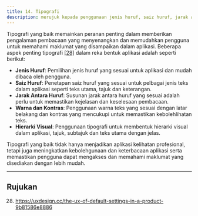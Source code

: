 ```yaml
---
title: 14. Tipografi
description: merujuk kepada penggunaan jenis huruf, saiz huruf, jarak antara huruf dan atribut-atribut lain yang berkaitan dengan teks dalam antara muka pengguna aplikasi
---
```


Tipografi yang baik memainkan peranan penting dalam memberikan pengalaman pembacaan yang menyenangkan dan memudahkan pengguna untuk memahami maklumat yang disampaikan dalam aplikasi. Beberapa aspek penting tipografi [[28]](https://uxdesign.cc/the-ux-of-default-settings-in-a-product-9b81586e8886) dalam reka bentuk aplikasi adalah seperti berikut:

- **Jenis Huruf**: Pemilihan jenis huruf yang sesuai untuk aplikasi dan mudah dibaca oleh pengguna.
- **Saiz Huruf**: Penetapan saiz huruf yang sesuai untuk pelbagai jenis teks dalam aplikasi seperti teks utama, tajuk dan keterangan.
- **Jarak Antara Huruf**: Susunan jarak antara huruf yang sesuai adalah perlu untuk memastikan kejelasan dan keselesaan pembacaan.
- **Warna dan Kontras**: Penggunaan warna teks yang sesuai dengan latar belakang dan kontras yang mencukupi untuk memastikan kebolehlihatan teks.
- **Hierarki Visual**: Penggunaan tipografi untuk membentuk hierarki visual dalam aplikasi, tajuk, subtajuk dan teks utama dengan jelas.

Tipografi yang baik tidak hanya menjadikan aplikasi kelihatan profesional, tetapi juga meningkatkan kebolehgunaan dan keterbacaan aplikasi serta memastikan pengguna dapat mengakses dan memahami maklumat yang disediakan dengan lebih mudah.

---

## Rujukan

28. https://uxdesign.cc/the-ux-of-default-settings-in-a-product-9b81586e8886
